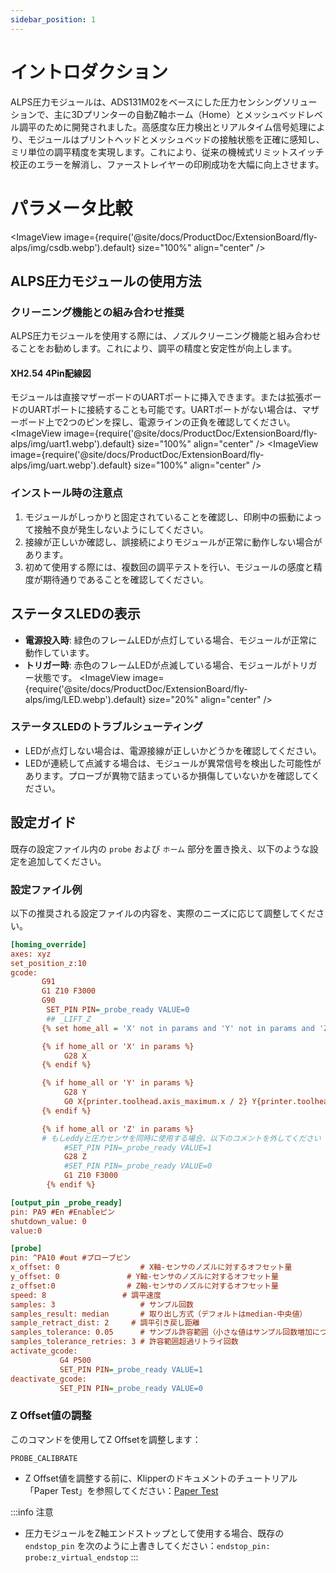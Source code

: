 ```yaml
---
sidebar_position: 1
---
```


# イントロダクション
ALPS圧力モジュールは、ADS131M02をベースにした圧力センシングソリューションで、主に3Dプリンターの自動Z軸ホーム（Home）とメッシュベッドレベル調平のために開発されました。高感度な圧力検出とリアルタイム信号処理により、モジュールはプリントヘッドとメッシュベッドの接触状態を正確に感知し、ミリ単位の調平精度を実現します。これにより、従来の機械式リミットスイッチ校正のエラーを解消し、ファーストレイヤーの印刷成功を大幅に向上させます。

# パラメータ比較
<ImageView image={require('@site/docs/ProductDoc/ExtensionBoard/fly-alps/img/csdb.webp').default} size="100%" align="center" />

## ALPS圧力モジュールの使用方法

### クリーニング機能との組み合わせ推奨
ALPS圧力モジュールを使用する際には、ノズルクリーニング機能と組み合わせることをお勧めします。これにより、調平の精度と安定性が向上します。

#### XH2.54 4Pin配線図
モジュールは直接マザーボードのUARTポートに挿入できます。または拡張ボードのUARTポートに接続することも可能です。UARTポートがない場合は、マザーボード上で2つのピンを探し、電源ラインの正負を確認してください。
<ImageView image={require('@site/docs/ProductDoc/ExtensionBoard/fly-alps/img/uart1.webp').default} size="100%" align="center" />
<ImageView image={require('@site/docs/ProductDoc/ExtensionBoard/fly-alps/img/uart.webp').default} size="100%" align="center" />

### インストール時の注意点
1. モジュールがしっかりと固定されていることを確認し、印刷中の振動によって接触不良が発生しないようにしてください。
2. 接線が正しいか確認し、誤接続によりモジュールが正常に動作しない場合があります。
3. 初めて使用する際には、複数回の調平テストを行い、モジュールの感度と精度が期待通りであることを確認してください。

## ステータスLEDの表示
- **電源投入時**: 緑色のフレームLEDが点灯している場合、モジュールが正常に動作しています。
- **トリガー時**: 赤色のフレームLEDが点滅している場合、モジュールがトリガー状態です。
<ImageView image={require('@site/docs/ProductDoc/ExtensionBoard/fly-alps/img/LED.webp').default} size="20%" align="center" />

### ステータスLEDのトラブルシューティング
- LEDが点灯しない場合は、電源接線が正しいかどうかを確認してください。
- LEDが連続して点滅する場合は、モジュールが異常信号を検出した可能性があります。プローブが異物で詰まっているか損傷していないかを確認してください。

## 設定ガイド
既存の設定ファイル内の `probe` および `ホーム` 部分を置き換え、以下のような設定を追加してください。

### 設定ファイル例
以下の推奨される設定ファイルの内容を、実際のニーズに応じて調整してください。


```cfg
[homing_override]
axes: xyz
set_position_z:10
gcode:
       G91
       G1 Z10 F3000
       G90
        SET_PIN PIN=_probe_ready VALUE=0
        ## _LIFT_Z
       {% set home_all = 'X' not in params and 'Y' not in params and 'Z' not in params %}

       {% if home_all or 'X' in params %}
            G28 X
       {% endif %}

       {% if home_all or 'Y' in params %}
            G28 Y
            G0 X{printer.toolhead.axis_maximum.x / 2} Y{printer.toolhead.axis_maximum.y / 2} F6000
       {% endif %}

       {% if home_all or 'Z' in params %}
       # もしeddyと圧力センサを同時に使用する場合、以下のコメントを外してください
            #SET_PIN PIN=_probe_ready VALUE=1 
            G28 Z 
            #SET_PIN PIN=_probe_ready VALUE=0
            G1 Z10 F3000           
        {% endif %}

[output_pin _probe_ready]
pin: PA9 #En #Enableピン
shutdown_value: 0
value:0

[probe]
pin: ^PA10 #out #プローブピン
x_offset: 0                  # X軸-センサのノズルに対するオフセット量
y_offset: 0               # Y軸-センサのノズルに対するオフセット量
z_offset:0                # Z軸-センサのノズルに対するオフセット量
speed: 8                 # 調平速度
samples: 3                   # サンプル回数
samples_result: median       # 取り出し方式（デフォルトはmedian-中央値）
sample_retract_dist: 2     # 調平引き戻し距離
samples_tolerance: 0.05      # サンプル許容範囲（小さな値はサンプル回数増加につながる可能性があります）
samples_tolerance_retries: 3 # 許容範囲超過リトライ回数
activate_gcode:
           G4 P500
           SET_PIN PIN=_probe_ready VALUE=1
deactivate_gcode:
           SET_PIN PIN=_probe_ready VALUE=0  

```

### Z Offset値の調整
このコマンドを使用してZ Offsetを調整します：
```gcode
PROBE_CALIBRATE
```

- Z Offset値を調整する前に、Klipperのドキュメントのチュートリアル「Paper Test」を参照してください：[Paper Test](https://www.klipper3d.org/Bed_Level.html#the-paper-test)

:::info 注意
- 圧力モジュールをZ軸エンドストップとして使用する場合、既存の `endstop_pin` を次のように上書きしてください：`endstop_pin: probe:z_virtual_endstop`
:::
